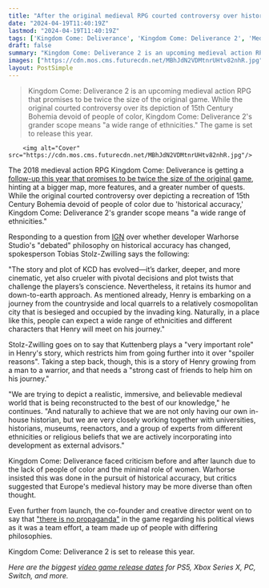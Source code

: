 ```yaml
---
title: "After the original medieval RPG courted controversy over historical accuracy, Kingdom Come: Deliverance 2 will feature 'a wide range of ethnicities'"
date: "2024-04-19T11:40:19Z"
lastmod: "2024-04-19T11:40:19Z"
tags: ['Kingdom Come: Deliverance', 'Kingdom Come: Deliverance 2', 'Medieval Action RPG', 'IGN', 'Warhorse Studio', 'Cosmopolitan City', 'Henry', 'Kuttenberg', 'Historical Accuracy', 'Diversity']
draft: false
summary: "Kingdom Come: Deliverance 2 is an upcoming medieval action RPG that promises to be twice the size of the original game. While the original courted controversy over its depiction of 15th Century Bohemia devoid of people of color, Kingdom Come: Deliverance 2's grander scope means 'a wide range of ethnicities.' The game is set to release this year."
images: ["https://cdn.mos.cms.futurecdn.net/MBhJdN2VDMtnrUHtv82nhR.jpg"]
layout: PostSimple
---
```

> Kingdom Come: Deliverance 2 is an upcoming medieval action RPG that promises to be twice the size of the original game. While the original courted controversy over its depiction of 15th Century Bohemia devoid of people of color, Kingdom Come: Deliverance 2's grander scope means "a wide range of ethnicities." The game is set to release this year.


        <img alt="Cover" src="https://cdn.mos.cms.futurecdn.net/MBhJdN2VDMtnrUHtv82nhR.jpg"/>
        
The 2018 medieval action RPG Kingdom Come: Deliverance is getting a [follow-up this year that promises to be twice the size of the original game](https://www.gamesradar.com/kingdom-come-deliverance-2-is-coming-and-its-everything-the-first-rpg-was-supposed-to-be-in-the-beginning/), hinting at a bigger map, more features, and a greater number of quests. While the original courted controversy over depicting a recreation of 15th Century Bohemia devoid of people of color due to 'historical accuracy,' Kingdom Come: Deliverance 2's grander scope means "a wide range of ethnicities."

Responding to a question from [IGN](https://www.ign.com/articles/warhorse-studios-kingdom-come-deliverance-ii-interview) over whether developer Warhorse Studio's "debated" philosophy on historical accuracy has changed, spokesperson Tobias Stolz-Zwilling says the following:

"The story and plot of KCD has evolved—it’s darker, deeper, and more cinematic, yet also crueler with pivotal decisions and plot twists that challenge the players’s conscience. Nevertheless, it retains its humor and down-to-earth approach. As mentioned already, Henry is embarking on a journey from the countryside and local quarrels to a relatively cosmopolitan city that is besieged and occupied by the invading king. Naturally, in a place like this, people can expect a wide range of ethnicities and different characters that Henry will meet on his journey."

Stolz-Zwilling goes on to say that Kuttenberg plays a "very important role" in Henry's story, which restricts him from going further into it over "spoiler reasons". Taking a step back, though, this is a story of Henry growing from a man to a warrior, and that needs a "strong cast of friends to help him on his journey."

"We are trying to depict a realistic, immersive, and believable medieval world that is being reconstructed to the best of our knowledge," he continues. "And naturally to achieve that we are not only having our own in-house historian, but we are very closely working together with universities, historians, museums, reenactors, and a group of experts from different ethnicities or religious beliefs that we are actively incorporating into development as external advisors."

Kingdom Come: Deliverance faced criticism before and after launch due to the lack of people of color and the minimal role of women. Warhorse insisted this was done in the pursuit of historical accuracy, but critics suggested that Europe's medieval history may be more diverse than often thought.

Even further from launch, the co-founder and creative director went on to say that ["there is no propaganda"](https://www.gamesindustry.biz/vavra-there-is-no-propaganda-in-kingdom-come-deliverance) in the game regarding his political views as it was a team effort, a team made up of people with differing philosophies.

Kingdom Come: Deliverance 2 is set to release this year.

*Here are the biggest *[<em>video game release dates</em>](https://www.gamesradar.com/video-game-release-dates/)* for PS5, Xbox Series X, PC, Switch, and more.*
        